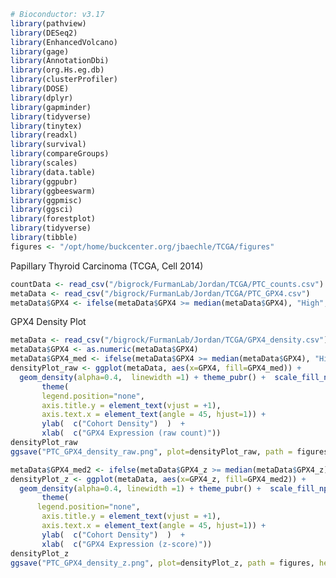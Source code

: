 

```r
# Bioconductor: v3.17
library(pathview)
library(DESeq2)
library(EnhancedVolcano)
library(gage)
library(AnnotationDbi)
library(org.Hs.eg.db)
library(clusterProfiler)
library(DOSE)
library(dplyr)
library(gapminder)
library(tidyverse)
library(tinytex)
library(readxl)
library(survival)
library(compareGroups)
library(scales)
library(data.table)
library(ggpubr)
library(ggbeeswarm)
library(ggpmisc)
library(ggsci)
library(forestplot)
library(tidyverse)
library(tibble)
figures <- "/opt/home/buckcenter.org/jbaechle/TCGA/figures"
```


Papillary Thyroid Carcinoma (TCGA, Cell 2014)
```r
countData <- read_csv("/bigrock/FurmanLab/Jordan/TCGA/PTC_counts.csv")
metaData <- read_csv("/bigrock/FurmanLab/Jordan/TCGA/PTC_GPX4.csv")
metaData$GPX4 <- ifelse(metaData$GPX4 >= median(metaData$GPX4), "High", "Low")
```

GPX4 Density Plot
```r
metaData <- read_csv("/bigrock/FurmanLab/Jordan/TCGA/GPX4_density.csv")
metaData$GPX4 <- as.numeric(metaData$GPX4)
metaData$GPX4_med <- ifelse(metaData$GPX4 >= median(metaData$GPX4), "High", "Low")
densityPlot_raw <- ggplot(metaData, aes(x=GPX4, fill=GPX4_med)) +
  geom_density(alpha=0.4,  linewidth =1) + theme_pubr() +  scale_fill_npg() +
       theme(
       legend.position="none",
       axis.title.y = element_text(vjust = +1),
       axis.text.x = element_text(angle = 45, hjust=1)) +
       ylab(  c("Cohort Density")  )  +
       xlab(  c("GPX4 Expression (raw count)"))
densityPlot_raw
ggsave("PTC_GPX4_density_raw.png", plot=densityPlot_raw, path = figures, height=4, width=5, units=c("in"), dpi=300)

metaData$GPX4_med2 <- ifelse(metaData$GPX4_z >= median(metaData$GPX4_z), "High", "Low")
densityPlot_z <- ggplot(metaData, aes(x=GPX4_z, fill=GPX4_med2)) +
  geom_density(alpha=0.4, linewidth =1) + theme_pubr() +  scale_fill_npg() +
       theme(
      legend.position="none",
       axis.title.y = element_text(vjust = +1),
       axis.text.x = element_text(angle = 45, hjust=1)) +
       ylab(  c("Cohort Density")  )  +
       xlab(  c("GPX4 Expression (z-score)"))
densityPlot_z
ggsave("PTC_GPX4_density_z.png", plot=densityPlot_z, path = figures, height=4, width=5, units=c("in"), dpi=300)




```
